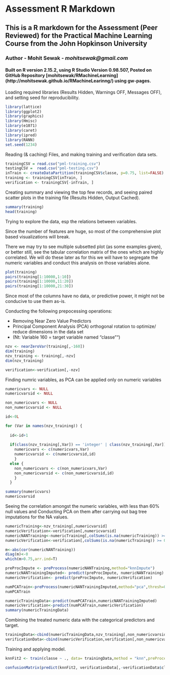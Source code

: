 Assessment R Markdown
========================================================

## This is a R markdown for the Assessment (Peer Reviewed) for the Practical Machine Learning Course from the John Hopkinson University

### **Author** - Mohit Sewak - *mohitsewak@gmail.com*

#### Built on R version 2.15.2, using R Studio Version 0.98.507, Posted on GitHub Repository [mohitsewak/RMachineLearning] (http://mohitsewak.github.io/RMachineLearinng/) using gw-pages.


Loading required libraries (Results Hidden, Warnings OFF, Messages OFF), and setting seed for reproducibility.

```r
library(lattice)
library(ggplot2)
library(graphics)
library(Hmisc)
library(e1071)
library(caret)
library(ipred)
library(RANN)
set.seed(1234)
```

Reading (& caching) Files, and making training and verification data sets.

```r
trainingCSV = read.csv("pml-training.csv")
testingCSV =  read.csv("pml-testing.csv")
inTrain <- createDataPartition(trainingCSV$classe, p=0.75, list=FALSE)
training <- trainingCSV[inTrain, ]
verification <- trainingCSV[-inTrain, ]

```


Creating summary and viewing the top few records, and seeing paired scatter plots in the training file (Results Hidden, Output Cached).


```r
summary(training)
head(training)
```

Trying to explore the data, esp the relations between variables. 

<p></p>

<p> Since the number of features are huge, so most of the comprehensive plot based visualizations will break.</p>

<p></p>

<p>There we may try to see multiple subsetted plot (as some examples given), or better still, see the tabular correlation matrix of the ones which are highly correlated. We will do these later as for this we will have to segregate the numeric variables and conduct this analysis on those variables alone.</p>

```r
plot(training)
pairs(training[1:10000,1:10])
pairs(training[1:10000,11:20])
pairs(training[1:10000,21:30])
```

Since most of the columns have no data, or predictive power, it might not be conducive to use them as-is.
<p> Conducting the following prepocessing operations:</p>
- Removing Near Zero Value Predictors
- Principal Component Analysis (PCA) orthogonal rotation to optimize/ reduce dimensions in the data set 
- (Nt: Variable 160 = target variable named "classe"")

```r
nzv <- nearZeroVar(training[,-160])
dim(training)
nzv_training <- training[,-nzv]
dim(nzv_training)

verification<-verification[,-nzv]
```

Finding numric variables, as PCA can be applied only on numeric variables

```r
numericvars <- NULL
numericvarsid <- NULL

non_numericvars <- NULL
non_numericvarsid <- NULL

id<-0L

for (Var in names(nzv_training)) {
  
  id<-id+1
  
  if(class(nzv_training[,Var]) == 'integer' | class(nzv_training[,Var]) == 'numeric') {
    numericvars <- c(numericvars,Var)
    numericvarsid <- c(numericvarsid,id)
    }
  else {
    non_numericvars <- c(non_numericvars,Var)
    non_numericvarsid <- c(non_numericvarsid,id)
    }
  }

summary(numericvars)
numericvarsid
```

Seeing the correlation amongst the numeric variables, with less than 60% null values and Conducting PCA on them after carrying out bag tree imputations for the NA values.

```r
numericTraining<-nzv_training[,numericvarsid]
numericVerification<-verification[,numericvarsid]
numericNANTraining<-numericTraining[,colSums(is.na(numericTraining)) >= 0.4*nrow(numericTraining)]
numericVerification<-verification[,colSums(is.na(numericTraining)) >= 0.4*nrow(numericTraining)]

m<-abs(cor(numericNANTraining))
diag(m)<-0
which(m>0.75,arr.ind=T)

preProcImpute <- preProcess(numericNANTraining,method="knnImpute")
numericNANTrainingImputed<- predict(preProcImpute, numericNANTraining)
numericVerification<- predict(preProcImpute, numericVerification)

numPCATrain<-preProcess(numericNANTrainingImputed,method="pca",thresh=0.80)
numPCATrain

numericTrainingData<-predict(numPCATrain,numericNANTrainingImputed)
numericVerification<-predict(numPCATrain,numericVerification)
summary(numericTrainingData)
```

Combining the treated numeric data with the categorical predictors and target.

```r
trainingData<-cbind(numericTrainingData,nzv_training[,non_numericvarsid])
verificationData<-cbind(numericVerification,verification[,non_numericvarsid])
```

Training and applying model.

```r
knnFit2 <- train(classe ~ ., data= trainingData,method = "knn",preProcess = c("center", "scale","knnImpute","pca"),tuneLength = 10, trControl = trainControl(method = "boot"))

confusionMatrix(predict(knnFit2, verificationData[,-verificationData$classe], verification[,verificationData$classe]))
```


